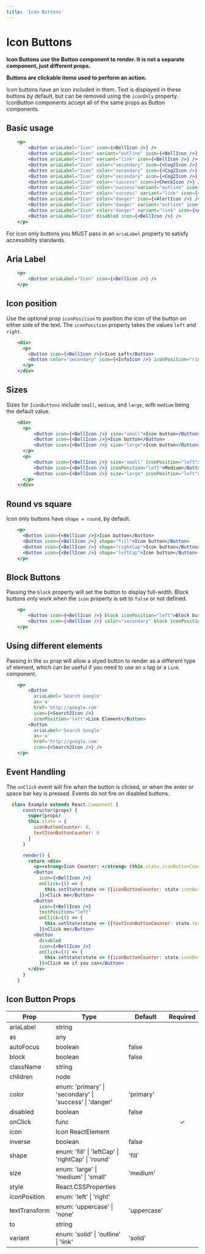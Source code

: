 ```yaml
---
title: 'Icon Buttons'
---
```


# Icon Buttons

**Icon Buttons use the Button component to render. It is not a separate component, just different props.**

**Buttons are clickable items used to perform an action.**

Icon buttons have an icon included in them. Text is displayed in these buttons by default, but can be removed using the `iconOnly` property.
IconButton components accept all of the same props as Button components.

## Basic usage

```.jsx
    <p>
        <Button ariaLabel="Icon" icon={<BellIcon />} />
        <Button ariaLabel="Icon" variant="outline" icon={<BellIcon />} />
        <Button ariaLabel="Icon" variant="link" icon={<BellIcon />} />
        <Button ariaLabel="Icon" color="secondary" icon={<Cog2Icon />} />
        <Button ariaLabel="Icon" color="secondary" icon={<Cog2Icon />} />
        <Button ariaLabel="Icon" color="secondary" icon={<Cog2Icon />} />
        <Button ariaLabel="Icon" color="success" icon={<CheckIcon />} />
        <Button ariaLabel="Icon" color="success"variant="outline" icon={<CheckIcon />} />
        <Button ariaLabel="Icon" color="success" variant="link" icon={<CheckIcon />} />
        <Button ariaLabel="Icon" color="danger" icon={<AlertIcon />} />
        <Button ariaLabel="Icon" color="danger" variant="outline" icon={<AlertIcon />} />
        <Button ariaLabel="Icon" color="danger" variant="link" icon={<AlertIcon />} />
        <Button ariaLabel="Icon" disabled icon={<BellIcon />} />
    </p>
```

For icon only buttons you _MUST_ pass in an `ariaLabel` property to satisfy accessibility standards.

## Aria Label

```.jsx
    <p>
        <Button ariaLabel="Icon" icon={<BellIcon />} />
    </p>
```

## Icon position

Use the optional prop `iconPosition` to position the icon of the button on either side of the text.
The `iconPosition` property takes the values `left` and `right`.

```.jsx
    <div>
      <p>
        <Button icon={<BellIcon />}>Icon Left</Button>
        <Button color="secondary" icon={<InfoIcon />} iconPosition="right">Icon Right</Button>
      </p>
    </div>
```

## Sizes

Sizes for `IconButtons` include `small`, `medium`, and `large`, with `medium` being the default value.

```.jsx
    <div>
      <p>
          <Button icon={<BellIcon />} size="small">Icon button</Button>
          <Button icon={<BellIcon />}>Icon button</Button>
          <Button icon={<BellIcon />} size="large">Icon button</Button>
      </p>
      <p>
          <Button icon={<BellIcon />} size="small" iconPosition="left">Small</Button>
          <Button icon={<BellIcon />} iconPosition="left">Medium</Button>
          <Button icon={<BellIcon />} size="large" iconPosition="left">Large</Button>
      </p>
    </div>
```

## Round vs square

Icon only buttons have `shape = round`, by default.

```.jsx
    <p>
      <Button icon={<BellIcon />}>Icon button</Button>
      <Button icon={<BellIcon />} shape="fill">Icon button</Button>
      <Button icon={<BellIcon />} shape="rightCap">Icon button</Button>
      <Button icon={<BellIcon />} shape="leftCap">Icon button</Button>
    </p>
```

## Block Buttons

Passing the `block` property will set the button to display full-width.
Block buttons only work when the `icon` property is set to `false` or not defined.

```.jsx
    <p>
        <Button icon={<BellIcon />} block iconPosition="left">Block button</Button>
        <Button icon={<BellIcon />} color="secondary" block iconPosition="right">Block button</Button>
    </p>
```

## Using different elements

Passing in the `as` prop will allow a styed button to render as a different type of element, which can be useful
if you need to use an `a` tag or a `Link` component.

```.jsx
    <p>
        <Button
          ariaLabel='Search Google'
          as='a'
          href='http://google.com'
          icon={<Search2Icon />}
          iconPosition='left'>Link Element</Button>
        <Button
          ariaLabel='Search Google'
          as='a'
          href='http://google.com'
          icon={<Search2Icon />} />
    </p>
```

## Event Handling

The `onClick` event will fire when the button is clicked, or when the enter or space bar key is pressed.
Events do not fire on disabled buttons.

```.jsx
  class Example extends React.Component {
      constructor(props) {
        super(props)
        this.state = {
          iconButtonCounter: 0,
          textIconButtonCounter: 0
        }
      }

      render() {
        return <div>
          <p><strong>Icon Counter: </strong> {this.state.iconButtonCounter} | <strong>Text Icon Counter: </strong> {this.state.textIconButtonCounter}</p>
          <Button
            icon={<BellIcon />}
            onClick={() => {
              this.setState(state => ({iconButtonCounter: state.iconButtonCounter + 1}))
            }}>Click me</Button>
          <Button
            icon={<BellIcon />}
            textPosition="left"
            onClick={() => {
              this.setState(state => ({textIconButtonCounter: state.textIconButtonCounter + 1}))
            }}>Click me</Button>
          <Button
            disabled
            icon={<BellIcon />}
            onClick={() => {
              this.setState(state => ({iconButtonCounter: state.iconButtonCounter + 1}))
            }}>Click me if you can</Button>
        </div>
      }
    }
```

## Icon Button Props

| Prop          | Type                                                                | Default     | Required |
| ------------- | ------------------------------------------------------------------- | ----------- | :------: |
| ariaLabel     | string                                                              |             |
| as            | any                                                                 |             |
| autoFocus     | boolean                                                             | false       |
| block         | boolean                                                             | false       |
| className     | string                                                              |             |
| children      | node                                                                |             |
| color         | enum: 'primary' &#124; 'secondary' &#124; 'success' &#124; 'danger' | 'primary'   |
| disabled      | boolean                                                             | false       |
| onClick       | func                                                                |             | &#10003; |
| icon          | Icon ReactElement                                                   |             |
| inverse       | boolean                                                             | false       |
| shape         | enum: 'fill' &#124; 'leftCap' &#124; 'rightCap' &#124; 'round'      | 'fill'      |
| size          | enum: 'large' &#124; 'medium' &#124; 'small'                        | 'medium'    |
| style         | React.CSSProperties                                                 |             |
| iconPosition  | enum: 'left' &#124; 'right'                                         |             |
| textTransform | enum: 'uppercase' &#124; 'none'                                     | 'uppercase' |
| to            | string                                                              |             |
| variant       | enum: 'solid' &#124; 'outline' &#124; 'link'                        | 'solid'     |
